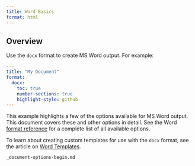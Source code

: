 ```yaml
---
title: Word Basics
format: html
---
```


## Overview

Use the `docx` format to create MS Word output. For example:

``` yaml
---
title: "My Document"
format:
  docx:
    toc: true
    number-sections: true
    highlight-style: github
---
```

This example highlights a few of the options available for MS Word output. This document covers these and other options in detail. See the Word [format reference](../reference/formats/docx.qmd) for a complete list of all available options.

To learn about creating custom templates for use with the `docx` format, see the article on [Word Templates](ms-word-templates.qmd).

``` include
_document-options-begin.md
```

